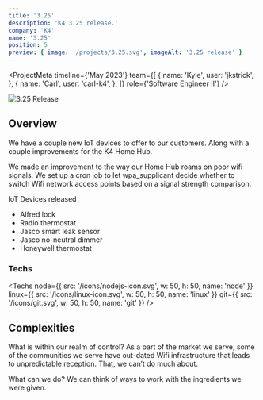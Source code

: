 ```yaml
---
title: '3.25'
description: 'K4 3.25 release.'
company: 'K4'
name: '3.25'
position: 5
preview: { image: '/projects/3.25.svg', imageAlt: '3.25 release' }
---
```


<ProjectMeta
  timeline={'May 2023'}
  team={[
    {
      name: 'Kyle',
      user: 'jkstrick',
    },
    {
      name: 'Carl',
      user: 'carl-k4',
    },
  ]}
  role={'Software Engineer II'}
/>

<Image
  src="/projects/3.25.svg"
  alt="3.25 Release"
  width={1200}
  height={650}
  loading="lazy"
  className="mx-auto"
/>

## Overview

We have a couple new IoT devices to offer to our customers. Along with a couple improvements for the K4 Home Hub.

We made an improvement to the way our Home Hub roams on poor wifi signals. We set up a cron job to let wpa_supplicant decide whether to switch Wifi network access points based on a signal strength comparison.

IoT Devices released

- Alfred lock
- Radio thermostat
- Jasco smart leak sensor
- Jasco no-neutral dimmer
- Honeywell thermostat

### Techs

<Techs
  node={{ src: '/icons/nodejs-icon.svg', w: 50, h: 50, name: 'node' }}
  linux={{ src: '/icons/linux-icon.svg', w: 50, h: 50, name: 'linux' }}
  git={{ src: '/icons/git.svg', w: 50, h: 50, name: 'git' }}
/>

## Complexities

What is within our realm of control? As a part of the market we serve, some of the communities we serve have out-dated Wifi infrastructure that leads to unpredictable reception. That, we can’t do much about.

What can we do? We can think of ways to work with the ingredients we were given.
